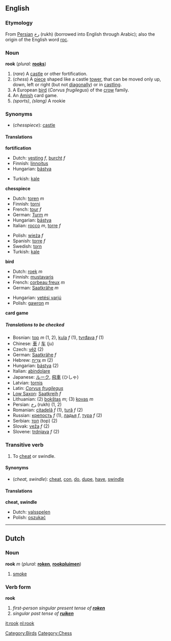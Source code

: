 ==English==

===Etymology===
From [[Persian]] رخ (rukh) (borrowed into English through Arabic); also the origin of the English word [[roc]].

===Noun===
'''rook'''  (''plural:'' '''[[rooks]]''')
# (''rare'') A [[castle]] or other fortification.
# (''chess'') A [[piece]] shaped like a castle [[tower]], that can be moved only up, down, left or right (but not [[diagonally]]) or in [[castling]].
# A European [[bird]] (''Corvus frugilegus'') of the [[crow]] family.
# An [[Amish]] card game.
# ''(sports)'', {{baseball}} ''(slang)'' A rookie

===Synonyms===
*(''chesspiece''): [[castle]]

====Translations====

'''fortification'''
{{top}}
*Dutch: [[vesting]] ''f'', [[burcht]] ''f''
*Finnish: [[linnoitus]]
*Hungarian: [[bástya]]
{{mid}}
*Turkish: [[kale#Turkish|kale]]
{{bottom}}

'''chesspiece'''
{{top}}
*Dutch: [[toren]] ''m''
*Finnish: [[torni]]
*French: [[tour#French|tour]] ''f''
*German: [[Turm]] ''m''
*Hungarian: [[bástya]]
*Italian: [[rocco]] ''m'', [[torre#Italian|torre]] ''f''
{{mid}}
*Polish: [[wieża]] ''f''
*Spanish: [[torre#Spanish|torre]] ''f''
*Swedish: [[torn#Swedish|torn]]
*Turkish: [[kale#Turkish|kale]]
{{bottom}}

'''bird'''
{{top}}
*Dutch: [[roek]] ''m''
*Finnish: [[mustavaris]]
*French: [[corbeau freux]] ''m''
*German: [[Saatkrähe]] ''m''
{{mid}}
*Hungarian: [[vetési varjú]]
*Polish: [[gawron]] ''m''
{{bottom}}

'''card game'''
{{top}}
{{mid}}
{{bottom}}

=====Translations to be checked=====
<!--Remove this section once all of the translations below have been moved into the tables above.-->
{{checktrans}}

*Bosnian: [[top]] ''m'' (1, 2), [[kula]] ''f'' (1), [[tvrđava]] ''f'' (1)
*Chinese: [[車]] / [[车]] (ju)
*Czech: [[věž]] (2)
*German: [[Saatkrähe]] ''f''
*Hebrew: [[צריח|צְרִיחַ]] ''m'' (2)
*Hungarian: [[bástya]] (2)
*Italian: [[abindolare]]
*Japanese: [[ルーク]], [[飛車]] (ひしゃ)
*Latvian: [[tornis]]
*Latin: ''[[Corvus frugilegus]]''
*[[Low Saxon]]: [[Saatkreih]] ''f''
*Lithuanian: (2) [[bokštas]] ''m''; (3) [[kovas]] ''m''
*Persian: [[رخ]] (rukh) (1, 2)
*Romanian: [[citadelă]] ''f'' (1), [[tură]] ''f'' (2)
*Russian: [[крепость]] ''f'' (1), [[ладья]] ''f'', [[тура]] ''f'' (2)
*Serbian: [[топ]] (top) (2)
*Slovak: [[veža]] ''f'' (2)
*Slovene: [[trdnjava]] ''f'' (2)

===Transitive verb===
{{en-infl-reg-consonant|rook||}}
# To [[cheat]] or swindle.

====Synonyms====
*(''cheat, swindle''): [[cheat]], [[con]], [[do]], [[dupe]], [[have]], [[swindle]]

====Translations====

'''cheat, swindle'''
*Dutch: [[valsspelen]]
*Polish: [[oszukać]]

----
==Dutch==
===Noun===
'''rook''' ''m'' (''plural'': '''[[roken]]''', '''[[rookpluim]]en''')

#[[smoke]]

===Verb form===
'''rook'''

#''first-person singular present tense of '''[[roken]]'''''<!--to [[smoke]] (''of a fire or a person'')-->
#''singular past tense of '''[[ruiken]]'''''<!--smelled-->

[[Category:Birds]]
[[Category:Chess]]

[[it:rook]]
[[nl:rook]]
